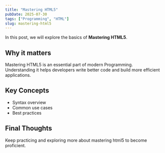 ```yaml
---
title: "Mastering HTML5"
pubDate: 2025-07-30
tags: ["Programming", "HTML"]
slug: mastering-html5
---
```


In this post, we will explore the basics of **Mastering HTML5**.

## Why it matters

Mastering HTML5 is an essential part of modern Programming. Understanding it helps developers write better code and build more efficient applications.

## Key Concepts

- Syntax overview
- Common use cases
- Best practices

## Final Thoughts

Keep practicing and exploring more about mastering html5 to become proficient.

